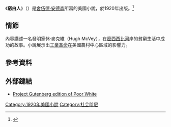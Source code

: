 {{多個問題|
{{refimprove|time=2016-10-16T14:10:27+00:00}}
{{expand|time=2016-10-16T13:32:09+00:00}}
}}
{{infobox book
| name          = 窮白人<br />''Poor White''
| title_orig    = 
| translator    = 
| image         = 
| caption       = 第一版
| author        = [[舍伍德·安德森|舍伍德·安德森]]
| illustrator   = 
| cover_artist  = 
| country       = 美國
| language      = 英語
| series        = 
| genre         = 
| publisher     = {{link-en|B. W. Huebsch|B. W. Huebsch|B. W. Huebsch, Inc.}}
| release_date  = 1920年
| english_release_date =
| media_type    = 印刷（精裝書 及 平裝書）
| pages         = 
| oclc          = 544607
}}
《'''窮白人'''》（{{lang-en|''Poor White''}}）是[[舍伍德·安德森|舍伍德·安德森]]所寫的美國小說，於1920年出版。<ref>{{Cite web |url = http://www.publishersweekly.com/978-0-8112-1242-7 |title = Poor White |publisher = Publishers Weekly |language = en}}</ref>

== 情節 ==
內容講述一名發明家休·麥克維（Hugh McVey），在[[密西西比河|密西西比河]]岸的貧窮生活中成功的故事。小說展示出[[工業革命|工業革命]]在美國農村中心區域的影響力。

== 參考資料 ==
{{reflist}}

== 外部鏈結 ==
* [http://www.gutenberg.org/etext/7414  Project Gutenberg edition of Poor White]

[[Category:1920年美國小說|Category:1920年美國小說]]
[[Category:社会阶层|Category:社会阶层]]
{{novel-stub}}